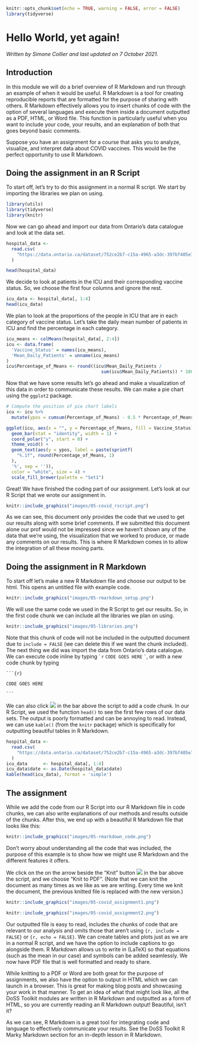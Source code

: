 
```r
knitr::opts_chunk$set(echo = TRUE, warning = FALSE, error = FALSE)
library(tidyverse)
```

# Hello World, yet again! 

*Written by Simone Collier and last updated on 7 October 2021.*

## Introduction

In this module we will do a brief overview of R Markdown and run through an example of when it would be useful. R Markdown is a tool for creating reproducible reports that are formatted for the purpose of sharing with others. R Markdown effectively allows you to insert chunks of code with the option of several languages and execute them inside a document outputted as a PDF, HTML, or Word file. This function is particularly useful when you want to include your code, your results, and an explanation of both that goes beyond basic comments.

Suppose you have an assignment for a course that asks you to analyze, visualize, and interpret data about COVID vaccines. This would be the perfect opportunity to use R Markdown. 

## Doing the assignment in an R Script

To start off, let's try to do this assignment in a normal R script. We start by importing the libraries we plan on using. 

``` r
library(utils)
library(tidyverse)
library(knitr)
```

Now we can go ahead and import our data from Ontario's data catalogue and look at the data set.

```r
hospital_data <-
  read.csv(
    "https://data.ontario.ca/dataset/752ce2b7-c15a-4965-a3dc-397bf405e7cc/resource/274b819c-5d69-4539-a4db-f2950794138c/download/vac_status_hosp_icu.csv"
  )

head(hospital_data)
```

We decide to look at patients in the ICU and their corresponding vaccine status. So, we choose the first four columns and ignore the rest.

```r
icu_data <- hospital_data[, 1:4]
head(icu_data)
```

We plan to look at the proportions of the people in ICU that are in each category of vaccine status. Let's take the daily mean number of patients in ICU and find the percentage in each category.

```r
icu_means <- colMeans(hospital_data[, 2:4])
icu <- data.frame(
  'Vaccine_Status' = names(icu_means),
  'Mean_Daily_Patients' = unname(icu_means)
)
icu$Percentage_of_Means <- round((icu$Mean_Daily_Patients /
                                    sum(icu$Mean_Daily_Patients)) * 100, 1)
```

Now that we have some results let's go ahead and make a visualization of this data in order to communicate these results. We can make a pie chart using the `ggplot2` package.

```r
# Compute the position of pie chart labels
icu <- icu %>%
  mutate(ypos = cumsum(Percentage_of_Means) - 0.5 * Percentage_of_Means)

ggplot(icu, aes(x = "", y = Percentage_of_Means, fill = Vaccine_Status)) +
  geom_bar(stat = "identity", width = 1) +
  coord_polar("y", start = 0) +
  theme_void() +
  geom_text(aes(y = ypos, label = paste(sprintf(
    "%.1f", round(Percentage_of_Means, 1)
  ),
  '%', sep = '')),
  color = "white", size = 4) +
  scale_fill_brewer(palette = "Set1")
```

Great! We have finished the coding part of our assignment. Let's look at our R Script that we wrote our assignment in.

```r
knitr::include_graphics("images/05-covid_rscript.png")
```

As we can see, this document only provides the code that we used to get our results along with some brief comments. If we submitted this document alone our prof would not be impressed since we haven't shown any of the data that we're using, the visualization that we worked to produce, or made any comments on our results. This is where R Markdown comes in to allow the integration of all these moving parts.

## Doing the assignment in R Markdown

To start off let's make a new R Markdown file and choose 
our output to be html. This opens an untitled file with example code. 

```r
knitr::include_graphics("images/05-rmarkdown_setup.png")
```

We will use the same code we used in the R Script to get our results. So, in the first code chunk we can include all the libraries we plan on using. 

```r
knitr::include_graphics("images/05-libraries.png")
```

Note that this chunk of code will not be included in the outputted document due to 
`include = FALSE` (we can delete this if we want the chunk included). 
The next thing we did was import the data from Ontario's data 
catalogue. We can execute code inline by 
typing `` `r `` `CODE GOES HERE` `` ` ``, or with a new code chunk by typing

` ```{r} `

`CODE GOES HERE`

` ``` `

We can also click ![](images/05-add_chunk.png) in the bar above the script to add a code chunk. In our R Script, we used the function `head()` to see the first few rows of our data sets. The output is poorly formatted and can be annoying to read. Instead, we can use `kable()` (from the `knitr` package) which is specifically for outputting beautiful tables in R Markdown. 

```r
hospital_data <-
  read.csv(
    "https://data.ontario.ca/dataset/752ce2b7-c15a-4965-a3dc-397bf405e7cc/resource/274b819c-5d69-4539-a4db-f2950794138c/download/vac_status_hosp_icu.csv"
  )
icu_data      <- hospital_data[, 1:4]
icu_data$date <- as.Date(hospital_data$date)
kable(head(icu_data), format = 'simple')
```

## The assignment

While we add the code from our R Script into our R Markdown file in code chunks, we can also write explanations of our methods and results outside of the chunks. After this, we end up with a beautiful R Markdown file that looks like this:

```r
knitr::include_graphics("images/05-rmarkdown_code.png")
```

Don't worry about understanding all the code that was included, the purpose of this example is to show how we might use R Markdown and the different features it offers. 

We click on the on the arrow beside the "Knit" button ![](images/05-knit_button.png) in the bar above the script, and we choose "Knit to PDF". (Note that we can knit the document as many times as we like as we are writing. Every time we knit the document, the previous knitted file is replaced with the new version.)

```r
knitr::include_graphics("images/05-covid_assignment1.png")
```

```r
knitr::include_graphics("images/05-covid_assignment2.png")
```

Our outputted file is easy to read, includes the chunks of code that are relevant to our analysis and omits those that aren't using `{r, include = FALSE}` or `{r, echo = FALSE}`. We can create tables and plots just as we are in a normal R script, and we have the option to include captions to go alongside them. R Markdown allows us to write in \(LaTeX\) so that equations (such as the mean in our case) and symbols can be added seamlessly. We now have PDF file that is well formatted and ready to share. 

While knitting to a PDF or Word are both great for the purpose of assignments, we also have the option to output in HTML which we can launch in a browser. This is great for making blog posts and showcasing your work in that manner. To get an idea of what that might look like, all the DoSS Toolkit modules are written in R Markdown and outputted as a form of HTML, so you are currently reading an R Markdown output! Beautiful, isn't it?

As we can see, R Markdown is a great tool for integrating code and language to effectively communicate your results. See the DoSS Toolkit R Marky Markdown section for an in-depth lesson in R Markdown.
